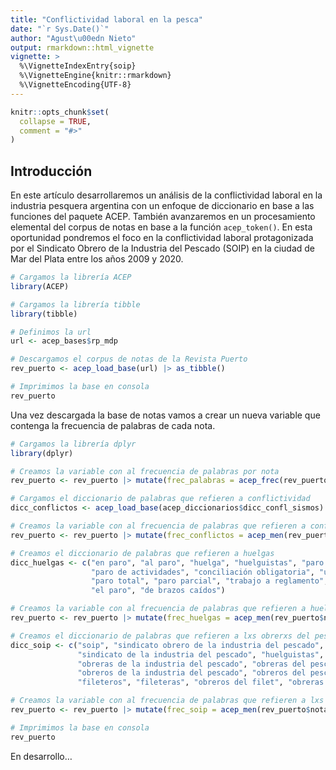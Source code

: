 ```yaml
---
title: "Conflictividad laboral en la pesca"
date: "`r Sys.Date()`"
author: "Agust\u00edn Nieto"
output: rmarkdown::html_vignette
vignette: >
  %\VignetteIndexEntry{soip}
  %\VignetteEngine{knitr::rmarkdown}
  %\VignetteEncoding{UTF-8}
---
```


```r
knitr::opts_chunk$set(
  collapse = TRUE,
  comment = "#>"
)
```

## Introducción

En este artículo desarrollaremos un análisis de la conflictividad laboral en la industria pesquera argentina con un enfoque de diccionario en base a las funciones del paquete ACEP. También avanzaremos en un procesamiento elemental del corpus de notas en base a la función `acep_token()`. En esta oportunidad pondremos el foco en la conflictividad laboral protagonizada por el Sindicato Obrero de la Industria del Pescado (SOIP) en la ciudad de Mar del Plata entre los años 2009 y 2020.

```r
# Cargamos la librería ACEP
library(ACEP)

# Cargamos la librería tibble
library(tibble)

# Definimos la url
url <- acep_bases$rp_mdp

# Descargamos el corpus de notas de la Revista Puerto
rev_puerto <- acep_load_base(url) |> as_tibble()

# Imprimimos la base en consola
rev_puerto
```

Una vez descargada la base de notas vamos a crear un nueva variable que contenga la frecuencia de palabras de cada nota.

```r
# Cargamos la librería dplyr
library(dplyr)

# Creamos la variable con al frecuencia de palabras por nota
rev_puerto <- rev_puerto |> mutate(frec_palabras = acep_frec(rev_puerto$nota))

# Cargamos el diccionario de palabras que refieren a conflictividad
dicc_conflictos <- acep_load_base(acep_diccionarios$dicc_confl_sismos)

# Creamos la variable con al frecuencia de palabras que refieren a conflictividad
rev_puerto <- rev_puerto |> mutate(frec_conflictos = acep_men(rev_puerto$nota, dicc_conflictos))

# Creamos el diccionario de palabras que refieren a huelgas
dicc_huelgas <- c("en paro", "al paro", "huelga", "huelguistas", "paro y movil",
                  "paro de actividades", "conciliación obligatoria", "un paro", 
                  "paro total", "paro parcial", "trabajo a reglamento", 
                  "el paro", "de brazos caídos")

# Creamos la variable con al frecuencia de palabras que refieren a huelgas
rev_puerto <- rev_puerto |> mutate(frec_huelgas = acep_men(rev_puerto$nota, dicc_huelgas))

# Creamos el diccionario de palabras que refieren a lxs obrerxs del pescado
dicc_soip <- c("soip", "sindicato obrero de la industria del pescado", 
               "sindicato de la industria del pescado", "huelguistas", 
               "obreras de la industria del pescado", "obreras del pescado",
               "obreros de la industria del pescado", "obreros del pescado",
               "fileteros", "fileteras", "obreros del filet", "obreras del filet")

# Creamos la variable con al frecuencia de palabras que refieren a lxs obrerxs del pescado
rev_puerto <- rev_puerto |> mutate(frec_soip = acep_men(rev_puerto$nota, dicc_soip))

# Imprimimos la base en consola
rev_puerto

```


En desarrollo...
